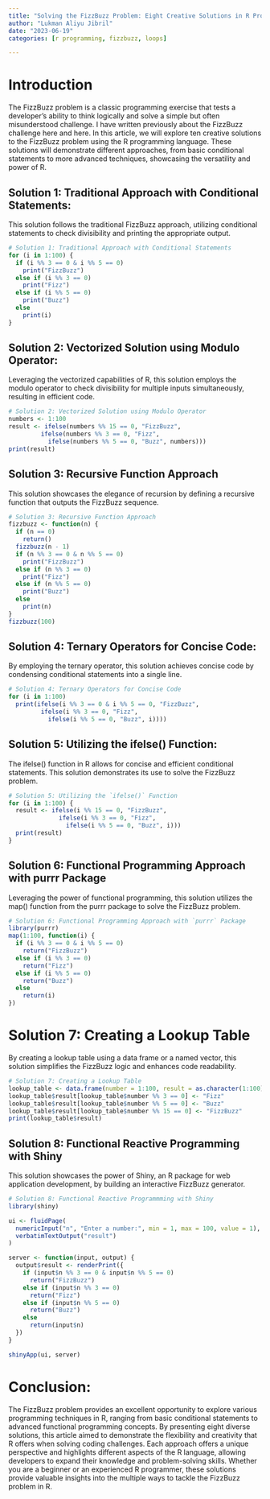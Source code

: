 ```yaml
---
title: "Solving the FizzBuzz Problem: Eight Creative Solutions in R Programming"
author: "Lukman Aliyu Jibril"
date: "2023-06-19"
categories: [r programming, fizzbuzz, loops]

---
```


# Introduction

The FizzBuzz problem is a classic programming exercise that tests a developer’s ability to think logically and solve a simple but often misunderstood challenge. I have written previously about the FizzBuzz challenge here and here. In this article, we will explore ten creative solutions to the FizzBuzz problem using the R programming language. These solutions will demonstrate different approaches, from basic conditional statements to more advanced techniques, showcasing the versatility and power of R.

## Solution 1: Traditional Approach with Conditional Statements:

This solution follows the traditional FizzBuzz approach, utilizing conditional statements to check divisibility and printing the appropriate output.

```r
# Solution 1: Traditional Approach with Conditional Statements
for (i in 1:100) {
  if (i %% 3 == 0 & i %% 5 == 0)
    print("FizzBuzz")
  else if (i %% 3 == 0)
    print("Fizz")
  else if (i %% 5 == 0)
    print("Buzz")
  else
    print(i)
}

```

## Solution 2: Vectorized Solution using Modulo Operator:

Leveraging the vectorized capabilities of R, this solution employs the modulo operator to check divisibility for multiple inputs simultaneously, resulting in efficient code.

```r
# Solution 2: Vectorized Solution using Modulo Operator
numbers <- 1:100
result <- ifelse(numbers %% 15 == 0, "FizzBuzz",
         ifelse(numbers %% 3 == 0, "Fizz",
           ifelse(numbers %% 5 == 0, "Buzz", numbers)))
print(result)

```


## Solution 3: Recursive Function Approach

This solution showcases the elegance of recursion by defining a recursive function that outputs the FizzBuzz sequence.

```r
# Solution 3: Recursive Function Approach
fizzbuzz <- function(n) {
  if (n == 0)
    return()
  fizzbuzz(n - 1)
  if (n %% 3 == 0 & n %% 5 == 0)
    print("FizzBuzz")
  else if (n %% 3 == 0)
    print("Fizz")
  else if (n %% 5 == 0)
    print("Buzz")
  else
    print(n)
}
fizzbuzz(100)
```

## Solution 4: Ternary Operators for Concise Code:

By employing the ternary operator, this solution achieves concise code by condensing conditional statements into a single line.

```r
# Solution 4: Ternary Operators for Concise Code
for (i in 1:100)
  print(ifelse(i %% 3 == 0 & i %% 5 == 0, "FizzBuzz",
         ifelse(i %% 3 == 0, "Fizz",
           ifelse(i %% 5 == 0, "Buzz", i))))
```


## Solution 5: Utilizing the ifelse() Function:

The ifelse() function in R allows for concise and efficient conditional statements. This solution demonstrates its use to solve the FizzBuzz problem.

```r
# Solution 5: Utilizing the `ifelse()` Function
for (i in 1:100) {
  result <- ifelse(i %% 15 == 0, "FizzBuzz",
              ifelse(i %% 3 == 0, "Fizz",
                ifelse(i %% 5 == 0, "Buzz", i)))
  print(result)
}
```

## Solution 6: Functional Programming Approach with purrr Package

Leveraging the power of functional programming, this solution utilizes the map() function from the purrr package to solve the FizzBuzz problem.

```r
# Solution 6: Functional Programming Approach with `purrr` Package
library(purrr)
map(1:100, function(i) {
  if (i %% 3 == 0 & i %% 5 == 0)
    return("FizzBuzz")
  else if (i %% 3 == 0)
    return("Fizz")
  else if (i %% 5 == 0)
    return("Buzz")
  else
    return(i)
})
```

# Solution 7: Creating a Lookup Table

By creating a lookup table using a data frame or a named vector, this solution simplifies the FizzBuzz logic and enhances code readability.

```r
# Solution 7: Creating a Lookup Table
lookup_table <- data.frame(number = 1:100, result = as.character(1:100))
lookup_table$result[lookup_table$number %% 3 == 0] <- "Fizz"
lookup_table$result[lookup_table$number %% 5 == 0] <- "Buzz"
lookup_table$result[lookup_table$number %% 15 == 0] <- "FizzBuzz"
print(lookup_table$result)
```

## Solution 8: Functional Reactive Programming with Shiny

This solution showcases the power of Shiny, an R package for web application development, by building an interactive FizzBuzz generator.

```r
# Solution 8: Functional Reactive Programmming with Shiny
library(shiny)

ui <- fluidPage(
  numericInput("n", "Enter a number:", min = 1, max = 100, value = 1),
  verbatimTextOutput("result")
)

server <- function(input, output) {
  output$result <- renderPrint({
    if (input$n %% 3 == 0 & input$n %% 5 == 0)
      return("FizzBuzz")
    else if (input$n %% 3 == 0)
      return("Fizz")
    else if (input$n %% 5 == 0)
      return("Buzz")
    else
      return(input$n)
  })
}

shinyApp(ui, server)
```

# Conclusion:

The FizzBuzz problem provides an excellent opportunity to explore various programming techniques in R, ranging from basic conditional statements to advanced functional programming concepts. By presenting eight diverse solutions, this article aimed to demonstrate the flexibility and creativity that R offers when solving coding challenges. Each approach offers a unique perspective and highlights different aspects of the R language, allowing developers to expand their knowledge and problem-solving skills. Whether you are a beginner or an experienced R programmer, these solutions provide valuable insights into the multiple ways to tackle the FizzBuzz problem in R.
